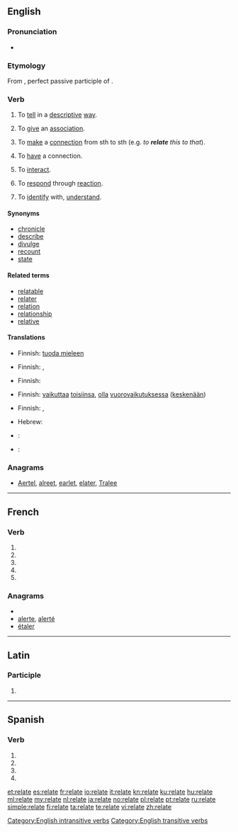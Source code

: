{{also|relaté}}
==English==

===Pronunciation===
* {{a|US}} {{IPA|/riˈleɪt/}}
*: {{audio|En-us-relate.ogg|Audio (US)}}
*: {{rhymes|eɪt}}

===Etymology===
From {{etyl|la}} {{term|relatus|relātus|lang=la}}, perfect passive participle of {{term|refero|referō|carry back; report|lang=la}}.

===Verb===
{{en-verb|relat|ing}}

# {{transitive}} To [[tell]] in a [[descriptive]] [[way]].
# {{transitive}} To [[give]] an [[association]].
# {{transitive}} To [[make]] a [[connection]] from sth to sth (e.g. ''to '''relate''' this to that'').
# {{intransitive}} To [[have]] a connection.
# {{intransitive}} To [[interact]].
# {{intransitive}} To [[respond]] through [[reaction]].
# {{context|intransitive|construed with '''to'''}} To [[identify]] with, [[understand]].

====Synonyms====
* [[chronicle]]
* [[describe]]
* [[divulge]]
* [[recount]]
* [[state]]

====Related terms====
* [[relatable]]
* [[relater]]
* [[relation]]
* [[relationship]]
* [[relative]]

====Translations====
{{trans-see|narrate}}

{{trans-top|To give an association}}
* Finnish: [[tuoda mieleen]]
{{trans-mid}}
{{trans-bottom}}

{{trans-top|To make a connection from sth to sth}}
* Finnish: {{t+|fi|liittää}}, {{t+|fi|yhdistää}}
{{trans-mid}}
{{trans-bottom}}

{{trans-top|To have a connection}}
* Finnish: {{t+|fi|liittyä}}
{{trans-mid}}
{{trans-bottom}}

{{trans-top|To interact}}
* Finnish: [[vaikuttaa]] [[toisensa|toisiinsa]], [[olla]] [[vuorovaikutus|vuorovaikutuksessa]] ([[keskenään]])
{{trans-mid}}
{{trans-bottom}}

{{trans-top|To respond through reaction}}
{{trans-mid}}
{{trans-bottom}}

{{trans-top|To identify with, understand}}
* Finnish: {{t+|fi|ymmärtää}}, {{t-|fi|samastua}}
{{trans-mid}}
* Hebrew: {{t|he|הזדהה|alt=הזדהה (עם)|tr=hizdahá}}
{{trans-bottom}}

{{checktrans-top}}
* {{ttbc|Dutch}}: {{t-|nl|relateren}}
* {{ttbc|French}}: {{t+|fr|concerner}}
{{trans-bottom}}

===Anagrams===
* [[Aertel#English|Aertel]], [[alreet#English|alreet]], [[earlet#English|earlet]], [[elater#English|elater]], [[Tralee#English|Tralee]]

[[Category:English intransitive verbs]]
[[Category:English transitive verbs]]

----

==French==

===Verb===
{{fr-verb-form}}

# {{conjugation of|relater||1|s|pres|ind|lang=fr}}
# {{conjugation of|relater||3|s|pres|ind|lang=fr}}
# {{conjugation of|relater||1|s|pres|sub|lang=fr}}
# {{conjugation of|relater||3|s|pres|sub|lang=fr}}
# {{conjugation of|relater||2|s|imp|lang=fr}}

===Anagrams===
* {{alphagram|aeelrt}}
* [[alerte#French|alerte]], [[alerté#French|alerté]]
* [[étaler#French|étaler]]

----

==Latin==

===Participle===
{{la-part-form|relāte}}

# {{inflection of|relatus|relātus|voc|m|s|lang=la}}
{{count page|[[Wiktionary:Page count]]}}

----

==Spanish==

===Verb===
{{es-verb-form|relatar}}

# {{es-verb form of|ending=ar|mood=imperative|pers=2|formal=yes|number=singular|[[relatar]]}}
# {{es-verb form of|ending=ar|mood=subjunctive|tense=present|pers=1|number=singular|[[relatar]]}}
# {{es-verb form of|ending=ar|mood=subjunctive|tense=present|pers=2|formal=yes|number=singular|[[relatar]]}}
# {{es-verb form of|ending=ar|mood=subjunctive|tense=present|pers=3|number=singular|[[relatar]]}}

[[et:relate]]
[[es:relate]]
[[fr:relate]]
[[io:relate]]
[[it:relate]]
[[kn:relate]]
[[ku:relate]]
[[hu:relate]]
[[ml:relate]]
[[my:relate]]
[[nl:relate]]
[[ja:relate]]
[[no:relate]]
[[pl:relate]]
[[pt:relate]]
[[ru:relate]]
[[simple:relate]]
[[fi:relate]]
[[ta:relate]]
[[te:relate]]
[[vi:relate]]
[[zh:relate]]